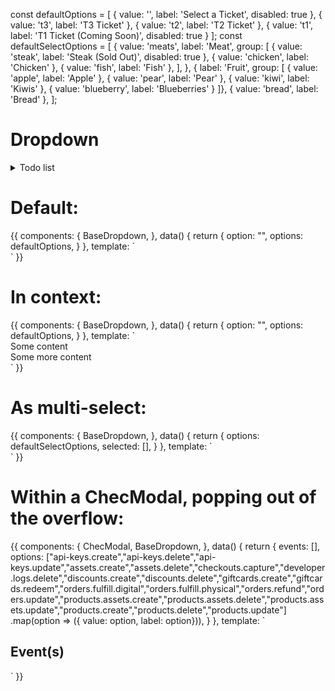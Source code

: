 const defaultOptions = [
  { value: '', label: 'Select a Ticket', disabled: true },
  { value: 't3', label: 'T3 Ticket' },
  { value: 't2', label: 'T2 Ticket' },
  { value: 't1', label: 'T1 Ticket (Coming Soon)', disabled: true }
];
const defaultSelectOptions = [
  {
    value: 'meats',
    label: 'Meat',
    group: [
      { value: 'steak', label: 'Steak (Sold Out)', disabled: true },
      { value: 'chicken', label: 'Chicken' },
      { value: 'fish', label: 'Fish' },
    ],
  },
  { label: 'Fruit', group: [
    { value: 'apple', label: 'Apple' },
    { value: 'pear', label: 'Pear' },
    { value: 'kiwi', label: 'Kiwis' },
    { value: 'blueberry', label: 'Blueberries' }
  ]},
  { value: 'bread', label: 'Bread' },
];

<Meta title="Form fields/Dropdown" component={BaseDropdown} />

# Dropdown

<details>
<summary>
Todo list
</summary>

- Add a "Select All" option
- Implement keyboard navigation

</details>

<Props of={BaseDropdown} />

# Default:

<Preview>
  <Story name="Default">
    {{
      components: {
        BaseDropdown,
      },
      data() {
        return {
          option: "",
          options: defaultOptions,
        }
      },
      template: `
        <div class="p-16 flex justify-center w-full bg-gray-100">
          <BaseDropdown
            name="example-1"
            class="max-w-md"
            v-model="option"
            :options="options"
            placeholder="Example Dropdown Placeholder"
            />
        </div>`
    }}
  </Story>
</Preview>

# In context:

<Preview>
  <Story name="In context">
    {{
      components: {
        BaseDropdown,
      },
      data() {
        return {
          option: "",
          options: defaultOptions,
        }
      },
      template: `
        <div class="p-16 bg-gray-100 text-center">
          <div>Some content</div>
          <BaseDropdown
            name="example-3"
            class="max-w-md mx-auto"
            placeholder="Example Dropdown Placeholder"
            v-model="option"
            :options="options"
            baseOptionClass="text-left"
            />
            <div>Some more content</div>
        </div>`
    }}
  </Story>
</Preview>

# As multi-select:

<Preview>
  <Story name="As multi-select">
    {{
      components: {
        BaseDropdown,
      },
      data() {
        return {
          options: defaultSelectOptions,
          selected: [],
        }
      },
      template: `
        <div class="my-8 p-16 bg-gray-100 text-center">
          <BaseDropdown
            name="example-4"
            class="max-w-md mx-auto"
            placeholder="Example Dropdown Placeholder"
            v-model="selected"
            :options="options"
            :multiselect="true"
            baseOptionClass="text-left"
            />
        </div>`
    }}
  </Story>
</Preview>

# Within a ChecModal, popping out of the overflow:

<Preview>
  <Story name="Within a ChecModal popping out of overflow">
    {{
      components: {
        ChecModal,
        BaseDropdown,
      },
      data() {
        return {
          events: [],
          options:  ["api-keys.create","api-keys.delete","api-keys.update","assets.create","assets.delete","checkouts.capture","developer.logs.delete","discounts.create","discounts.delete","giftcards.create","giftcards.redeem","orders.fulfill.digital","orders.fulfill.physical","orders.refund","orders.update","products.assets.create","products.assets.delete","products.assets.update","products.create","products.delete","products.update"]
          .map(option => ({ value: option, label: option})),
        }
      },
      template: `
          <ChecModal
            width="xl"
            class="w-full h-full relative"
            innerClass="bg-gray-100"
          > 
            <div>
              <h2 class="mb-4">Event(s)</h2>
              <BaseDropdown
                v-model="events"
                name="example-dropdown"
                :options="options"
                multiselect
              />
            </div>
          </ChecModal>
      `
    }}
  </Story>
</Preview>
